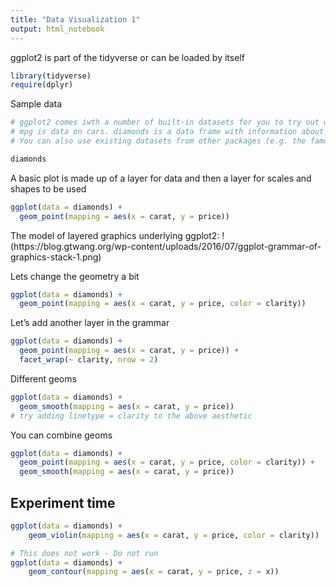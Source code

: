 ```yaml
---
title: "Data Visualization 1"
output: html_notebook
---
```


ggplot2 is part of the tidyverse or can be loaded by itself
```r
library(tidyverse)
require(dplyr)
```

Sample data
```r
# ggplot2 comes iwth a number of built-in datasets for you to try out with various plots. 
# mpg is data on cars. diamonds is a data frame with information about 50,000 diamonds.
# You can also use existing datasets from other packages (e.g. the famous iris dataset)

diamonds
```

A basic plot is made up of a layer for data and then a layer for scales and shapes to be used
```r
ggplot(data = diamonds) +
  geom_point(mapping = aes(x = carat, y = price))
```


The model of layered graphics underlying ggplot2:
!(https://blog.gtwang.org/wp-content/uploads/2016/07/ggplot-grammar-of-graphics-stack-1.png)

Lets change the geometry a bit
```r
ggplot(data = diamonds) +
  geom_point(mapping = aes(x = carat, y = price, color = clarity))
```


Let's add another layer in the grammar
```r
ggplot(data = diamonds) +
  geom_point(mapping = aes(x = carat, y = price)) +
  facet_wrap(~ clarity, nrow = 2)
```

Different geoms
```r
ggplot(data = diamonds) +
  geom_smooth(mapping = aes(x = carat, y = price))
# try adding linetype = clarity to the above aesthetic
```

You can combine geoms
```r
ggplot(data = diamonds) +
  geom_point(mapping = aes(x = carat, y = price, color = clarity)) +
  geom_smooth(mapping = aes(x = carat, y = price))
```

## Experiment time 

```r
ggplot(data = diamonds) +
    geom_violin(mapping = aes(x = carat, y = price, color = clarity))
```

```r
# This does not work - Do not run 
ggplot(data = diamonds) +
    geom_contour(mapping = aes(x = carat, y = price, z = x))
```

